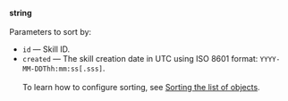 **string**<br/><br/>Parameters to sort by:

- `id` — Skill ID.
- `created` — The skill creation date in UTC using ISO 8601 format: `YYYY-MM-DDThh:mm:ss[.sss]`.<br/><br/>To learn how to configure sorting, see [Sorting the list of objects](/docs/api/sorting).
